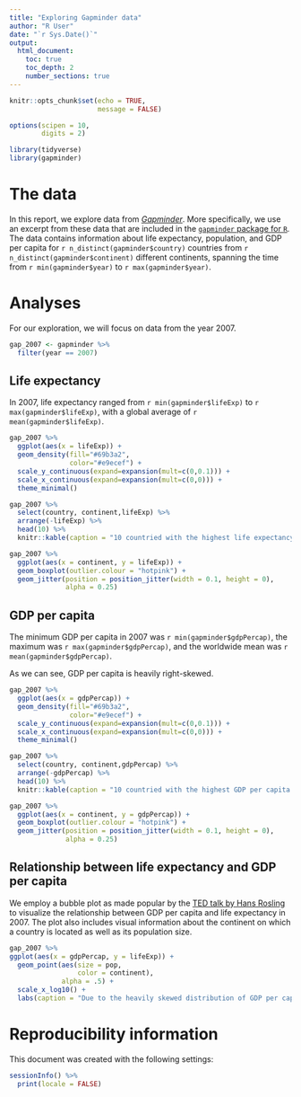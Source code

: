 ```yaml
---
title: "Exploring Gapminder data"
author: "R User"
date: "`r Sys.Date()`"
output:
  html_document:
    toc: true
    toc_depth: 2
    number_sections: true
---
```


```r
knitr::opts_chunk$set(echo = TRUE,
                      message = FALSE)

options(scipen = 10,
        digits = 2)

library(tidyverse)
library(gapminder)
```

# The data

In this report, we explore data from [*Gapminder*](https://www.gapminder.org/). More specifically, we use an excerpt from these data that are included in the [`gapminder` package for `R`](https://github.com/jennybc/gapminder). The data contains information about life expectancy, population, and GDP per capita for `r n_distinct(gapminder$country)` countries from `r n_distinct(gapminder$continent)` different continents, spanning the time from `r min(gapminder$year)` to `r max(gapminder$year)`.

# Analyses

For our exploration, we will focus on data from the year 2007.

```r
gap_2007 <- gapminder %>% 
  filter(year == 2007)
```

## Life expectancy

In 2007, life expectancy ranged from `r min(gapminder$lifeExp)` to `r max(gapminder$lifeExp)`, with a global average of `r mean(gapminder$lifeExp)`.

```r
gap_2007 %>% 
  ggplot(aes(x = lifeExp)) +
  geom_density(fill="#69b3a2",
               color="#e9ecef") +
  scale_y_continuous(expand=expansion(mult=c(0,0.1))) +
  scale_x_continuous(expand=expansion(mult=c(0,0))) +
  theme_minimal()
```

```r
gap_2007 %>%
  select(country, continent,lifeExp) %>%
  arrange(-lifeExp) %>% 
  head(10) %>% 
  knitr::kable(caption = "10 countried with the highest life expectancy in 2007")
```

```r
gap_2007 %>% 
  ggplot(aes(x = continent, y = lifeExp)) +
  geom_boxplot(outlier.colour = "hotpink") +
  geom_jitter(position = position_jitter(width = 0.1, height = 0),
              alpha = 0.25)
```

## GDP per capita

The minimum GDP per capita in 2007 was `r min(gapminder$gdpPercap)`, the maximum was `r max(gapminder$gdpPercap)`, and the worldwide mean was `r mean(gapminder$gdpPercap)`.

As we can see, GDP per capita is heavily right-skewed.

```r
gap_2007 %>% 
  ggplot(aes(x = gdpPercap)) +
  geom_density(fill="#69b3a2",
               color="#e9ecef") +
  scale_y_continuous(expand=expansion(mult=c(0,0.1))) +
  scale_x_continuous(expand=expansion(mult=c(0,0))) +
  theme_minimal()
```

```r
gap_2007 %>%
  select(country, continent,gdpPercap) %>%
  arrange(-gdpPercap) %>% 
  head(10) %>% 
  knitr::kable(caption = "10 countried with the highest GDP per capita in 2007")
```

```r
gap_2007 %>% 
  ggplot(aes(x = continent, y = gdpPercap)) +
  geom_boxplot(outlier.colour = "hotpink") +
  geom_jitter(position = position_jitter(width = 0.1, height = 0),
              alpha = 0.25)
```

## Relationship between life expectancy and GDP per capita

We employ a bubble plot as made popular by the [TED talk by Hans Rosling](https://www.ted.com/talks/hans_rosling_the_best_stats_you_ve_ever_seen) to visualize the relationship between GDP per capita and life expectancy in 2007. The plot also includes visual information about the continent on which a country is located as well as its population size.

```r
gap_2007 %>% 
ggplot(aes(x = gdpPercap, y = lifeExp)) +
  geom_point(aes(size = pop,
                 color = continent),
             alpha = .5) +
  scale_x_log10() +
  labs(caption = "Due to the heavily skewed distribution of GDP per capita, the X-axis uses a log-scale")
```

# Reproducibility information

This document was created with the following settings:

```r
sessionInfo() %>% 
  print(locale = FALSE)
```